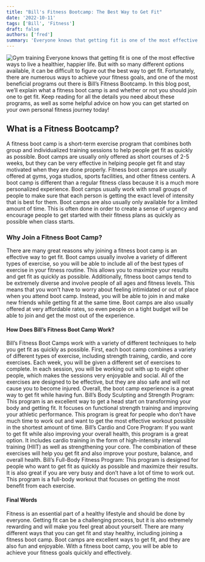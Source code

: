 ```yaml
---
title: "Bill's Fitness Bootcamp: The Best Way to Get Fit"
date: '2022-10-11'
tags: ['Bill', 'Fitness']
draft: false
authors: ['fred']
summary: 'Everyone knows that getting fit is one of the most effective ways to live a healthier, happier life. But with so many different options available, it can be difficult to figure out the best way to get fit. Fortunately, there are numerous ways to achieve your fitness goals, and one of the most beneficial programs out there is Bill’s Fitness Bootcamp.'
---
```


![Gym training](/static/images/gym.webp)
Everyone knows that getting fit is one of the most effective ways to live a healthier, happier life. But with so many different options available, it can be difficult to figure out the best way to get fit. Fortunately, there are numerous ways to achieve your fitness goals, and one of the most beneficial programs out there is Bill’s Fitness Bootcamp. In this blog post, we’ll explain what a fitness boot camp is and whether or not you should join one to get fit. Keep reading for all the details you need about these programs, as well as some helpful advice on how you can get started on your own personal fitness journey today!

## What is a Fitness Bootcamp?

A fitness boot camp is a short-term exercise program that combines both group and individualized training sessions to help people get fit as quickly as possible. Boot camps are usually only offered as short courses of 2-5 weeks, but they can be very effective in helping people get fit and stay motivated when they are done properly. Fitness boot camps are usually offered at gyms, yoga studios, sports facilities, and other fitness centers. A boot camp is different than a regular fitness class because it is a much more personalized experience. Boot camps usually work with small groups of people to make sure that each person is getting the exact level of intensity that is best for them. Boot camps are also usually only available for a limited amount of time. This is often done in order to create a sense of urgency and encourage people to get started with their fitness plans as quickly as possible when class starts.

### Why Join a Fitness Boot Camp?

There are many great reasons why joining a fitness boot camp is an effective way to get fit. Boot camps usually involve a variety of different types of exercise, so you will be able to include all of the best types of exercise in your fitness routine. This allows you to maximize your results and get fit as quickly as possible. Additionally, fitness boot camps tend to be extremely diverse and involve people of all ages and fitness levels. This means that you won’t have to worry about feeling intimidated or out of place when you attend boot camp. Instead, you will be able to join in and make new friends while getting fit at the same time. Boot camps are also usually offered at very affordable rates, so even people on a tight budget will be able to join and get the most out of the experience.

#### How Does Bill’s Fitness Boot Camp Work?

Bill’s Fitness Boot Camps work with a variety of different techniques to help you get fit as quickly as possible. First, each boot camp combines a variety of different types of exercise, including strength training, cardio, and core exercises. Each week, you will be given a different set of exercises to complete. In each session, you will be working out with up to eight other people, which makes the sessions very enjoyable and social. All of the exercises are designed to be effective, but they are also safe and will not cause you to become injured. Overall, the boot camp experience is a great way to get fit while having fun. Bill’s Body Sculpting and Strength Program: This program is an excellent way to get a head start on transforming your body and getting fit. It focuses on functional strength training and improving your athletic performance. This program is great for people who don’t have much time to work out and want to get the most effective workout possible in the shortest amount of time. Bill’s Cardio and Core Program: If you want to get fit while also improving your overall health, this program is a great option. It includes cardio training in the form of high-intensity interval training (HIIT) as well as strengthening your core. The combination of these exercises will help you get fit and also improve your posture, balance, and overall health. Bill’s Full-Body Fitness Program: This program is designed for people who want to get fit as quickly as possible and maximize their results. It is also great if you are very busy and don’t have a lot of time to work out. This program is a full-body workout that focuses on getting the most benefit from each exercise.

#### Final Words

Fitness is an essential part of a healthy lifestyle and should be done by everyone. Getting fit can be a challenging process, but it is also extremely rewarding and will make you feel great about yourself. There are many different ways that you can get fit and stay healthy, including joining a fitness boot camp. Boot camps are excellent ways to get fit, and they are also fun and enjoyable. With a fitness boot camp, you will be able to achieve your fitness goals quickly and effectively.
